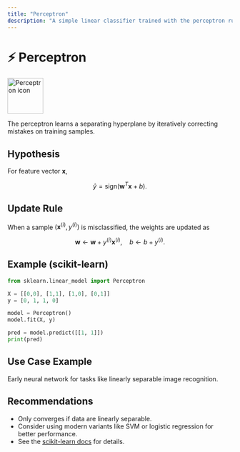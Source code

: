 ```yaml
---
title: "Perceptron"
description: "A simple linear classifier trained with the perceptron rule."
---
```


# ⚡ Perceptron

<img src="../../images/supervised/perceptron.svg" alt="Perceptron icon" width="80" />

The perceptron learns a separating hyperplane by iteratively correcting mistakes on training samples.

## Hypothesis

For feature vector $\mathbf{x}$,

$$
\hat{y} = \text{sign}(\mathbf{w}^T \mathbf{x} + b).
$$

## Update Rule

When a sample $(\mathbf{x}^{(i)}, y^{(i)})$ is misclassified, the weights are updated as

$$
\mathbf{w} \leftarrow \mathbf{w} + y^{(i)} \mathbf{x}^{(i)}, \quad b \leftarrow b + y^{(i)}.
$$

## Example (scikit-learn)

```python
from sklearn.linear_model import Perceptron

X = [[0,0], [1,1], [1,0], [0,1]]
y = [0, 1, 1, 0]

model = Perceptron()
model.fit(X, y)

pred = model.predict([[1, 1]])
print(pred)
```

## Use Case Example

Early neural network for tasks like linearly separable image recognition.

## Recommendations

- Only converges if data are linearly separable.
- Consider using modern variants like SVM or logistic regression for better performance.
- See the [scikit-learn docs](https://scikit-learn.org/stable/modules/linear_model.html#perceptron) for details.
